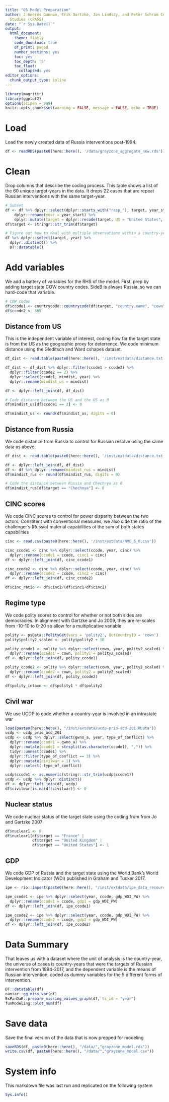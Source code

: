 ```yaml
---
title: "05 Model Preparation"
author: J Andres Gannon, Erik Gartzke, Jon Lindsay, and Peter Schram Center for Peace and Security
  Studies (cPASS)
date: "`r Sys.Date()`"
output:
  html_document:
    theme: flatly
    code_download: true
    df_print: paged
    number_sections: yes
    toc: yes
    toc_depth: '5'
    toc_float:
      collapsed: yes
editor_options:
  chunk_output_type: inline
---
```


```r
library(magrittr)
library(ggplot2)
options(scipen = 999)
knitr::opts_chunk$set(warning = FALSE, message = FALSE, echo = TRUE)
```

# Load
Load the newly created data of Russia interventions post-1994.
```r
df <- readRDS(paste0(here::here(), '/data/grayzone_aggregate_new.rds'))
```

# Clean
Drop columns that describe the coding process. This table shows a list of the 60 unique target-years in the data. It drops 22 cases that are repeat Russian interventions with the same target-year.
```r
# Subset
df <- df %>% dplyr::select(dplyr::starts_with("resp_"), target, year_start) %>%
    dplyr::rename(year = year_start) %>%
    dplyr::mutate(target = dplyr::recode(target, US = "United States", UK = "United Kingdom"))
df$target <- stringr::str_trim(df$target)

# Figure out how to deal with multiple observations within a country-year
df %>% dplyr::select(target, year) %>%
  dplyr::distinct() %>%
  DT::datatable()
```

# Add variables
We add a battery of variables for the RHS of the model. First, prep by adding target state COW country codes. SideB is always Russia, so we can hard-code that variable.
```r
# COW codes
df$ccode1 <- countrycode::countrycode(df$target, "country.name", "cown")
df$ccode2 <- 365
```

## Distance from US
This is the independent variable of interest, coding how far the target state is from the US as the geographic proxy for deterrence. We code minimum distance using the Gleditsch and Ward cshapes dataset.
```r
df_dist <- read.table(paste0(here::here(), '/inst/extdata/distance.txt'), header = TRUE)

df_dist <- df_dist %>% dplyr::filter(ccode1 > ccode2) %>%
  dplyr::filter(ccode2 == 2) %>%
  dplyr::select(ccode1, mindist, year) %>%
  dplyr::rename(mindist_us = mindist)

df <- dplyr::left_join(df, df_dist)

# Code distance between the US and the US as 0
df$mindist_us[df$ccode1 == 2] <- 0

df$mindist_us <- round(df$mindist_us, digits = 0)
```

## Distance from Russia
We code distance from Russia to control for Russian resolve using the same data as above.
```r
df_dist <- read.table(paste0(here::here(), '/inst/extdata/distance.txt'), header = TRUE)

df <- dplyr::left_join(df, df_dist)
df <- df %>% dplyr::rename(mindist_rus = mindist)
df$mindist_rus <- round(df$mindist_rus, digits = 0)

# Code the distance between Russia and Chechnya as 0
df$mindist_rus[df$target == "Chechnya"] <- 0
```

## CINC scores
We code CINC scores to control for power disparity between the two actors. Constitent with conventional measures, we also cide the ratio of the challenger's (Russia) material capabilities ot the sum of both states capabilities
```r
cinc <- read.csv(paste0(here::here(), '/inst/extdata/NMC_5_0.csv'))

cinc_ccode1 <- cinc %>% dplyr::select(ccode, year, cinc) %>%
  dplyr::rename(ccode1 = ccode, cinc1 = cinc)
df <- dplyr::left_join(df, cinc_ccode1)

cinc_ccode2 <- cinc %>% dplyr::select(ccode, year, cinc) %>%
  dplyr::rename(ccode2 = ccode, cinc2 = cinc)
df <- dplyr::left_join(df, cinc_ccode2)

df$cinc_ratio <- df$cinc2/(df$cinc1+df$cinc2)
```

## Regime type
We code polity scores to control for whether or not both sides are democracies. In alignment with Gartzke and Jo 2009, they are re-scales from -10-10 to 0-20 so allow for a multiplicative variable
```r
polity <- psData::PolityGet(vars = 'polity2', OutCountryID = 'cown')
polity$polity2_scaled <- polity$polity2 + 10

polity_ccode1 <- polity %>% dplyr::select(cown, year, polity2_scaled) %>%
  dplyr::rename(ccode1 = cown, polity1 = polity2_scaled)
df <- dplyr::left_join(df, polity_ccode1)

polity_ccode2 <- polity %>% dplyr::select(cown, year, polity2_scaled) %>%
  dplyr::rename(ccode2 = cown, polity2 = polity2_scaled)
df <- dplyr::left_join(df, polity_ccode2)

df$polity_intaxn <- df$polity1 * df$polity2
```

## Civil war
We use UCDP to code whether a country-year is involved in an intrastate war
```r
load(paste0(here::here(), "/inst/extdata/ucdp-prio-acd-201.RData"))
ucdp <- ucdp_prio_acd_201
ucdp <- ucdp %>% dplyr::select(gwno_a, year, type_of_conflict) %>%
  dplyr::rename(ccode1 = gwno_a) %>%
  dplyr::mutate(ccode1 = strsplit(as.character(ccode1), ",")) %>%
  tidyr::unnest(ccode1) %>%
  dplyr::filter(type_of_conflict == 3) %>%
  dplyr::mutate(civilwar = 1) %>%
  dplyr::select(-type_of_conflict)

ucdp$ccode1 <- as.numeric(stringr::str_trim(ucdp$ccode1))
ucdp <- ucdp %>% dplyr::distinct()
df <- dplyr::left_join(df, ucdp)
df$civilwar[is.na(df$civilwar)] <- 0
```

## Nuclear status
We code nuclear status of the target state using the coding from from Jo and Gartzke 2007
```r
df$nuclear1 <- 0
df$nuclear1[df$target == "France" | 
            df$target == "United Kingdom" |
            df$target == "United States"] <- 1
```

## GDP
We code GDP of Russia and the target state using the World Bank's World Development Indicator (WDI) published in Graham and Tucker 2017.
```r
ipe <- rio::import(paste0(here::here(), "/inst/extdata/ipe_data_resource/3. Graham_Tucker_IPE_v2_0.RDATA"))

ipe_ccode1 <- ipe %>% dplyr::select(year, ccode, gdp_WDI_PW) %>%
  dplyr::rename(ccode1 = ccode, gdp1 = gdp_WDI_PW)
df <- dplyr::left_join(df, ipe_ccode1)

ipe_ccode2 <- ipe %>% dplyr::select(year, ccode, gdp_WDI_PW) %>%
  dplyr::rename(ccode2 = ccode, gdp2 = gdp_WDI_PW)
df <- dplyr::left_join(df, ipe_ccode2)
```

# Data Summary
That leaves us with a dataset where the unit of analysis is the country-year, the universe of cases is country-years that were the targets of Russian intervention from 1994-2017, and the dependent variable is the means of Russian intervention, coded as dummy variables for the 5 different forms of intervention.
```r
DT::datatable(df)
naniar::gg_miss_var(df)
ExPanDaR::prepare_missing_values_graph(df, ts_id = "year")
funModeling::plot_num(df)
```

# Save data
Save the final version of the data that is now prepped for modeling
```r
saveRDS(df, paste0(here::here(), "/data/","grayzone_model.rds"))
write.csv(df, paste0(here::here(), "/data/","grayzone_model.csv"))
```

# System info
This markdown file was last run and replicated on the following system
```r
Sys.info()
```
